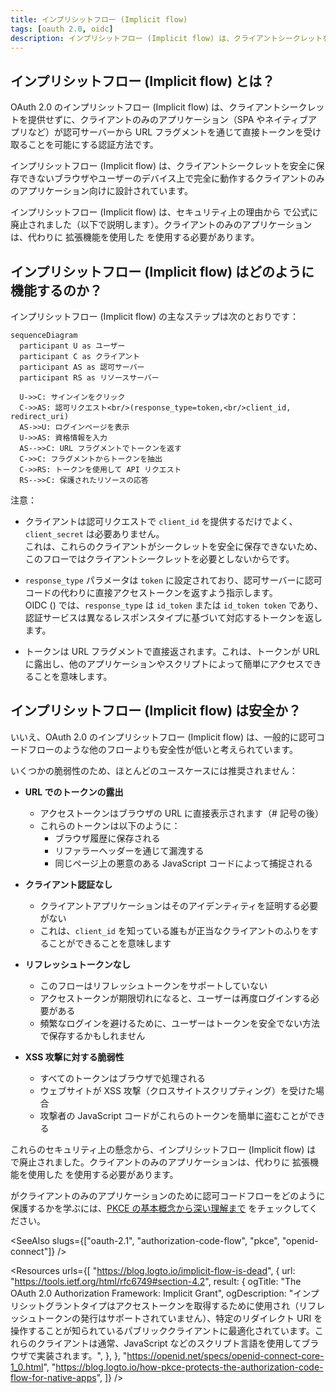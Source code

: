 ```yaml
---
title: インプリシットフロー (Implicit flow)
tags: [oauth 2.0, oidc]
description: インプリシットフロー (Implicit flow) は、クライアントシークレットを提供せずに、クライアントのみのアプリケーション（SPA やネイティブアプリなど）が認可サーバーから URL フラグメントを通じて直接トークンを受け取ることを可能にする認証方法です。
---
```


## インプリシットフロー (Implicit flow) とは？

OAuth 2.0 のインプリシットフロー (Implicit flow) は、クライアントシークレットを提供せずに、クライアントのみのアプリケーション（SPA やネイティブアプリなど）が認可サーバーから URL フラグメントを通じて直接トークンを受け取ることを可能にする認証方法です。

インプリシットフロー (Implicit flow) は、クライアントシークレットを安全に保存できないブラウザやユーザーのデバイス上で完全に動作するクライアントのみのアプリケーション向けに設計されています。

インプリシットフロー (Implicit flow) は、セキュリティ上の理由から <Ref slug="oauth-2.1" /> で公式に廃止されました（以下で説明します）。クライアントのみのアプリケーションは、代わりに <Ref slug="pkce" /> 拡張機能を使用した <Ref slug="authorization-code-flow" /> を使用する必要があります。

## インプリシットフロー (Implicit flow) はどのように機能するのか？

インプリシットフロー (Implicit flow) の主なステップは次のとおりです：

```mermaid
sequenceDiagram
  participant U as ユーザー
  participant C as クライアント
  participant AS as 認可サーバー
  participant RS as リソースサーバー

  U->>C: サインインをクリック
  C->>AS: 認可リクエスト<br/>(response_type=token,<br/>client_id, redirect_uri)
  AS->>U: ログインページを表示
  U->>AS: 資格情報を入力
  AS-->>C: URL フラグメントでトークンを返す
  C->>C: フラグメントからトークンを抽出
  C->>RS: トークンを使用して API リクエスト
  RS-->>C: 保護されたリソースの応答
```

注意：

- クライアントは認可リクエストで `client_id` を提供するだけでよく、`client_secret` は必要ありません。  
  これは、これらのクライアントがシークレットを安全に保存できないため、このフローではクライアントシークレットを必要としないからです。

- `response_type` パラメータは `token` に設定されており、認可サーバーに認可コードの代わりに直接アクセストークンを返すよう指示します。  
  OIDC (<Ref slug="openid-connect" />) では、`response_type` は `id_token` または `id_token token` であり、認証サービスは異なるレスポンスタイプに基づいて対応するトークンを返します。

- トークンは URL フラグメントで直接返されます。これは、トークンが URL に露出し、他のアプリケーションやスクリプトによって簡単にアクセスできることを意味します。

## インプリシットフロー (Implicit flow) は安全か？

いいえ、OAuth 2.0 のインプリシットフロー (Implicit flow) は、一般的に認可コードフローのような他のフローよりも安全性が低いと考えられています。

いくつかの脆弱性のため、ほとんどのユースケースには推奨されません：

- **URL でのトークンの露出**
   - アクセストークンはブラウザの URL に直接表示されます（# 記号の後）
   - これらのトークンは以下のように：
     - ブラウザ履歴に保存される
     - リファラーヘッダーを通じて漏洩する
     - 同じページ上の悪意のある JavaScript コードによって捕捉される

- **クライアント認証なし**
   - クライアントアプリケーションはそのアイデンティティを証明する必要がない
   - これは、`client_id` を知っている誰もが正当なクライアントのふりをすることができることを意味します

- **リフレッシュトークンなし**
   - このフローはリフレッシュトークンをサポートしていない
   - アクセストークンが期限切れになると、ユーザーは再度ログインする必要がある
   - 頻繁なログインを避けるために、ユーザーはトークンを安全でない方法で保存するかもしれません

- **XSS 攻撃に対する脆弱性**
   - すべてのトークンはブラウザで処理される
   - ウェブサイトが XSS 攻撃（クロスサイトスクリプティング）を受けた場合
   - 攻撃者の JavaScript コードがこれらのトークンを簡単に盗むことができる

これらのセキュリティ上の懸念から、インプリシットフロー (Implicit flow) は <Ref slug="oauth-2.1" /> で廃止されました。クライアントのみのアプリケーションは、代わりに <Ref slug="pkce" /> 拡張機能を使用した <Ref slug="authorization-code-flow" /> を使用する必要があります。

<Ref slug="pkce" /> がクライアントのみのアプリケーションのために認可コードフローをどのように保護するかを学ぶには、[PKCE の基本概念から深い理解まで](https://blog.logto.io/how-pkce-protects-the-authorization-code-flow-for-native-apps) をチェックしてください。

<SeeAlso
  slugs={["oauth-2.1", "authorization-code-flow", "pkce", "openid-connect"]}
/>

<Resources
  urls={[
    "https://blog.logto.io/implicit-flow-is-dead",
    {
      url: "https://tools.ietf.org/html/rfc6749#section-4.2",
      result: {
        ogTitle: "The OAuth 2.0 Authorization Framework: Implicit Grant",
        ogDescription:
          "インプリシットグラントタイプはアクセストークンを取得するために使用され（リフレッシュトークンの発行はサポートされていません）、特定のリダイレクト URI を操作することが知られているパブリッククライアントに最適化されています。これらのクライアントは通常、JavaScript などのスクリプト言語を使用してブラウザで実装されます。",
      },
    },
    "https://openid.net/specs/openid-connect-core-1_0.html",
    "https://blog.logto.io/how-pkce-protects-the-authorization-code-flow-for-native-apps",
  ]}
/>